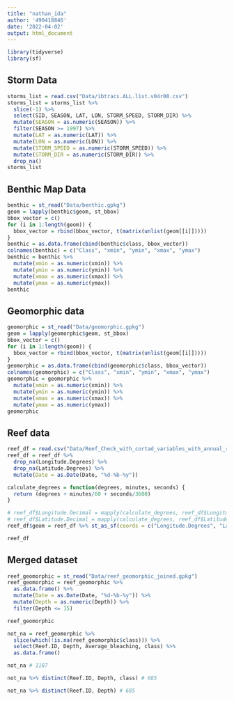 ```yaml
---
title: "nathan_ida"
author: '490418846'
date: '2022-04-02'
output: html_document
---
```


```r
library(tidyverse)
library(sf)
```

## Storm Data

```r
storms_list = read.csv("Data/ibtracs.ALL.list.v04r00.csv")
storms_list = storms_list %>% 
  slice(-1) %>%
  select(SID, SEASON, LAT, LON, STORM_SPEED, STORM_DIR) %>%
  mutate(SEASON = as.numeric(SEASON)) %>%
  filter(SEASON >= 1997) %>%
  mutate(LAT = as.numeric(LAT)) %>%
  mutate(LON = as.numeric(LON)) %>%
  mutate(STORM_SPEED = as.numeric(STORM_SPEED)) %>%
  mutate(STORM_DIR = as.numeric(STORM_DIR)) %>%
  drop_na()
storms_list
```

## Benthic Map Data

```r
benthic = st_read("Data/benthic.gpkg")
geom = lapply(benthic$geom, st_bbox)
bbox_vector = c()
for (i in 1:length(geom)) {
  bbox_vector = rbind(bbox_vector, t(matrix(unlist(geom[[i]]))))
}
benthic = as.data.frame(cbind(benthic$class, bbox_vector))
colnames(benthic) = c("Class", "xmin", "ymin", "xmax", "ymax")
benthic = benthic %>%
  mutate(xmin = as.numeric(xmin)) %>%
  mutate(ymin = as.numeric(ymin)) %>%
  mutate(xmax = as.numeric(xmax)) %>%
  mutate(ymax = as.numeric(ymax))
benthic
```

## Geomorphic data

```r
geomorphic = st_read("Data/geomorphic.gpkg")
geom = lapply(geomorphic$geom, st_bbox)
bbox_vector = c()
for (i in 1:length(geom)) {
  bbox_vector = rbind(bbox_vector, t(matrix(unlist(geom[[i]]))))
}
geomorphic = as.data.frame(cbind(geomorphic$class, bbox_vector))
colnames(geomorphic) = c("Class", "xmin", "ymin", "xmax", "ymax")
geomorphic = geomorphic %>%
  mutate(xmin = as.numeric(xmin)) %>%
  mutate(ymin = as.numeric(ymin)) %>%
  mutate(xmax = as.numeric(xmax)) %>%
  mutate(ymax = as.numeric(ymax))
geomorphic
```

## Reef data

```r
reef_df = read.csv("Data/Reef_Check_with_cortad_variables_with_annual_rate_of_SST_change.csv")
reef_df = reef_df %>% 
  drop_na(Longitude.Degrees) %>%
  drop_na(Latitude.Degrees) %>%
  mutate(Date = as.Date(Date, "%d-%b-%y"))

calculate_degrees = function(degrees, minutes, seconds) {
  return (degrees + minutes/60 + seconds/3600)
}

# reef_df$Longitude.Decimal = mapply(calculate_degrees, reef_df$Longitude.Degrees, reef_df$Longitude.Minutes, reef_df$Longitude.Seconds)
# reef_df$Latitude.Decimal = mapply(calculate_degrees, reef_df$Latitude.Degrees, reef_df$Latitude.Minutes, reef_df$Latitude.Seconds)
reef_df$geom = reef_df %>% st_as_sf(coords = c("Longitude.Degrees", "Latitude.Degrees"),crs=4326)
```

```r
reef_df
```

## Merged dataset

```r
reef_geomorphic = st_read("Data/reef_geomorphic_joined.gpkg")
reef_geomorphic = reef_geomorphic %>% 
  as.data.frame() %>%
  mutate(Date = as.Date(Date, "%d-%b-%y")) %>%
  mutate(Depth = as.numeric(Depth)) %>%
  filter(Depth <= 15)

reef_geomorphic
```

```r
not_na = reef_geomorphic %>% 
  slice(which(!is.na(reef_geomorphic$class))) %>%
  select(Reef.ID, Depth, Average_bleaching, class) %>%
  as.data.frame()

not_na # 1187

not_na %>% distinct(Reef.ID, Depth, class) # 685

not_na %>% distinct(Reef.ID, Depth) # 685
```

